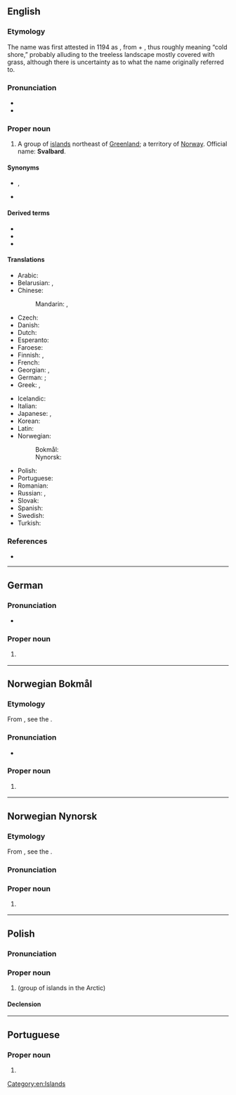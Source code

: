 ==English==
{{wikipedia}}
{{Wikivoyage}}
{{Commonscat}}

===Etymology===
The name was first attested in 1194 as {{der|en|non|Svalbarði}}, from {{m|non|svalr||cold}} + {{m|non|barð||edge, ridge, turf, beard}}, thus roughly meaning “cold shore,” probably alluding to the treeless landscape mostly covered with grass, although there is uncertainty as to what the name originally referred to.

===Pronunciation===
* {{IPA|en|/ˈsvɑːlbɑː(ɹ)/|qual2=anglicized|/ˈsvɑːlbɑː(ɹ)d/}}
* {{audio|en|LL-Q1860 (eng)-Vealhurl-Svalbard.wav|Audio (Southern England)}}

===Proper noun===
{{en-proper noun}}

# A group of [[island]]s northeast of [[Greenland]]; a territory of [[Norway]]. Official name: '''Svalbard'''.

====Synonyms====
* {{l|en|Spitsbergen}}, {{l|en|Spitzbergen}} {{q|both dated}}
* {{l|en|Greenland}} {{q|obsolete}}

====Derived terms====
* {{l|en|Svalbard and Jan Mayen Islands}}
* {{l|en|Svalbard reindeer}}
* {{l|en|Svalbardian}}

====Translations====
{{trans-top|islands north east of Greenland}}
* Arabic: {{t|ar|سْفَالْبَارْد|m|tr=sfalbard}}
* Belarusian: {{t|be|Шпіцбе́рген|m|sc=Cyrl}}, {{t|be|Шпіцбэ́рген|m|sc=Cyrl}} {{qualifier|taraškievica}}
* Chinese:
*: Mandarin: {{t|cmn|斯瓦爾巴|sc=Hani}}, {{t|cmn|斯瓦尔巴|tr=Sīwǎ'ěrbā|sc=Hani}}
* Czech: {{t+|cs|Špicberky|p}}
* Danish: {{t|da|Svalbard}}
* Dutch: {{t+|nl|Spitsbergen|n}}
* Esperanto: {{t|eo|Svalbardo}}
* Faroese: {{t|fo|Svalbarð|n}}
* Finnish: {{t+|fi|Huippuvuoret|p}}, {{t+|fi|Svalbard}}
* French: {{t+|fr|Svalbard|m}}
* Georgian: {{t|ka|შპიცბერგენი}}, {{t|ka|სვალბარდი}}
* German: {{t+|de|Spitzbergen|n}} {{q|remains predominant}}; {{t|de|Svalbard|n}} {{q|chiefly official}}
* Greek: {{t|el|Σφάλμπαρ|m}}, {{t|el|Σβάλμπαρντ|m}}
{{trans-mid}}
* Icelandic: {{t|is|Svalbarði|m}}
* Italian: {{t|it|Svalbard}}
* Japanese: {{t|ja|スバールバル|tr=Subārubaru}}, {{t|ja|スヴァールバル諸島|tr=Suvārubaru shotō|sc=Jpan}}
* Korean: {{t|ko|^스발바르}}
* Latin: {{t|la|Svalbardum}}
* Norwegian:
*: Bokmål: {{t|nb|Svalbard}}
*: Nynorsk: {{t|nn|Svalbard}}
* Polish: {{t+|pl|Svalbard|m-in}}
* Portuguese: {{t|pt|Svalbard|f}}
* Romanian: {{t|ro|Svalbard|n}}
* Russian: {{t|ru|Сва́льбард|m}}, {{t+|ru|Шпицбе́рген|m}}
* Slovak: {{t|sk|Špicbergy|m-p}}
* Spanish: {{t|es|Svalbard|m}}
* Swedish: {{t+|sv|Svalbard}}
* Turkish: {{t+|tr|Svalbard}}
{{trans-bottom}}

===References===
* {{R:Lexico}}

[[Category:en:Islands]]

----

==German==

===Pronunciation===
* {{IPA|de|/ˈsvaːlˌbart/|[ˈsʋaːlˌbaʁt]|[-ˌbaɐ̯t]|[-ˌbaːt]}}

===Proper noun===
{{de-proper noun|n}}

# {{lb|de|especially official use}} {{place|de|archipelago|in the far north of|c/Norway|t=Svalbard}}
#: {{syn|de|Spitzbergen<q:remains predominant>}}

----

==Norwegian Bokmål==
{{wikipedia|lang=no}}

===Etymology===
From {{der|nb|non|Svalbarði}}, see the {{l|en|Svalbard|the English entry}}.

===Pronunciation===
* {{IPA|nb|/ˈsvɑ̂ːɫbɑr/}}

===Proper noun===
{{head|nb|proper noun}}

# {{l|en|Svalbard}} {{qualifier|a Norwegian archipelago in the Arctic Ocean, to the north of Norway}}

{{topics|nb|Islands|Norway}}

----

==Norwegian Nynorsk==
{{wikipedia|lang=nn}}

===Etymology===
From {{der|nn|non|Svalbarði}}, see the {{l|en|Svalbard|the English entry}}.

===Pronunciation===
{{rfp|no|}}

===Proper noun===
{{head|nn|proper noun}}

# {{l|en|Svalbard}} {{qualifier|as above}}

{{topics|nn|Islands|Norway}}

----

==Polish==
{{wp|lang=pl}}

===Pronunciation===
{{pl-p|a=LL-Q809 (pol)-Poemat-Svalbard.wav}}

===Proper noun===
{{head|pl|proper noun|g=m}}

# {{l|en|Svalbard}} (group of islands in the Arctic)

====Declension====
{{pl-decl-noun-sing|Svalbard|Svalbardu|Svalbardowi|Svalbard|Svalbardem|Svalbardzie|Svalbardzie}}

----

==Portuguese==

===Proper noun===
{{pt-proper noun|f}}

# {{place|pt|archipelago/and/territory|c/Norway|in|ocean/the [[Arctic Ocean]]|t1=Svalbard}}